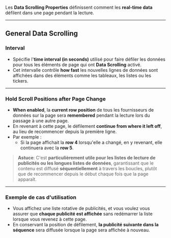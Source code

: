 Les **Data Scrolling Properties** définissent comment les **real-time data** défilent dans une page pendant la lecture.

***

## **General Data Scrolling**

### **Interval**

* Spécifie l'**time interval (in seconds)** utilisé pour faire défiler les données pour tous les éléments de page qui ont **Data Scrolling** activé.
* Cet intervalle contrôle **how fast** les nouvelles lignes de données sont affichées dans des éléments comme les tableaux, les listes ou les tickers.

***

### **Hold Scroll Positions after Page Change**

* **When enabled**, la **current row position** de tous les fournisseurs de données sur la page sera **remembered** pendant la lecture lors du passage à une autre page.
* En revenant à cette page, le défilement **continue from where it left off**, au lieu de recommencer depuis la première ligne.
* Par exemple :
  * Si la page affichait la **row 4** lorsqu'elle a changé, en y revenant, elle continuera avec la **row 5**.

> **Astuce**: C'est **particulièrement utile pour les listes de lecture de publicités ou les longues listes de données**, garantissant que le contenu est diffusé **séquentiellement** à travers les boucles, plutôt que de recommencer depuis le début chaque fois que la page apparaît.

***

### **Exemple de cas d'utilisation**

* Vous affichez une liste rotative de publicités, et vous voulez vous assurer que **chaque publicité est affichée** sans redémarrer la liste lorsque vous revenez à cette page.
* En conservant la position de défilement, **la publicité suivante dans la séquence** sera diffusée lorsque la page sera affichée à nouveau.
